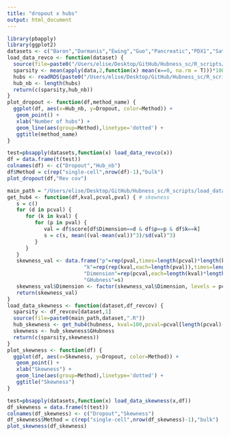 ```yaml
---
title: "dropout x hubs"
output: html_document
---
```



```r
library(pbapply)
library(ggplot2)
datasets <- c("Baron","Darmanis","Ewing","Guo","Pancreatic","PDX1","Satija","Silver","Zheng4","Zheng8","BRCA")
load_data_revco <- function(dataset) {
  source(file=paste0("/Users/elise/Desktop/GitHub/Hubness_sc/R_scripts/load_data/load_counts_",dataset,".R"))
  sparsity <- mean(apply(data,2,function(x) mean(x==0, na.rm = T)))*100
  hubs <- readRDS(paste0("/Users/elise/Desktop/GitHub/Hubness_sc/R_scripts/hubness_def/rev_cov/hubs_",dataset,".rds"))
  hub_nb <- length(hubs)
  return(c(sparsity,hub_nb))
}
plot_dropout <- function(df,method_name) {
  ggplot(df, aes(x=Hub_nb, y=Dropout, color=Method)) +
   geom_point() +
   xlab("Number of hubs") +
   geom_line(aes(group=Method),linetype='dotted') +
   ggtitle(method_name)
}

test=pbsapply(datasets,function(x) load_data_revco(x))
df = data.frame(t(test))
colnames(df) <- c("Dropout","Hub_nb")
df$Method = c(rep("single-cell",nrow(df)-1),"bulk")
plot_dropout(df,"Rev cov")
```

```r
main_path = "/Users/elise/Desktop/GitHub/Hubness_sc/R_scripts/load_data/hubness_load_write_data_"
get_hub4 <- function(df,kval,pcval,pval) { # skewness
   s = c()
   for (d in pcval) {
      for (k in kval) {
         for (p in pval) {
            val = df$score[df$Dimension==d & df$p==p & df$k==k]
            s = c(s, mean((val-mean(val))^3)/sd(val)^3)
         }
      }
   }
   skewness_val <- data.frame("p"=rep(pval,times=length(pcval)*length(kval)),
                         "k"=rep(rep(kval,each=length(pval)),times=length(pcval)),
                         "Dimension"=rep(pcval,each=length(kval)*length(pval)),
                         "GHubness"=s)
   skewness_val$Dimension <- factor(skewness_val$Dimension, levels = pcval)
   return(skewness_val)
}
load_data_skewness <- function(dataset,df_revcov) {
  sparsity <- df_revcov[dataset,1]
  source(file=paste0(main_path,dataset,".R"))
  hub_skewness <- get_hub4(hubness, kval=100,pcval=pcval[length(pcval)-1],pval=2)
  skewness <- hub_skewness$GHubness
  return(c(sparsity,skewness))
}
plot_skewness <- function(df) {
  ggplot(df, aes(x=Skewness, y=Dropout, color=Method)) +
   geom_point() +
   xlab("Skewness") +
   geom_line(aes(group=Method),linetype='dotted') +
   ggtitle("Skewness")
}

test=pbsapply(datasets,function(x) load_data_skewness(x,df))
df_skewness = data.frame(t(test))
colnames(df_skewness) <- c("Dropout","Skewness")
df_skewness$Method = c(rep("single-cell",nrow(df_skewness)-1),"bulk")
plot_skewness(df_skewness)
```

